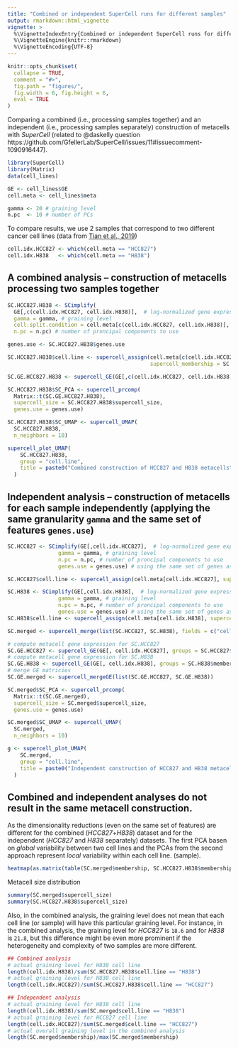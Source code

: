 ```yaml
---
title: "Combined or independent SuperCell runs for different samples"
output: rmarkdown::html_vignette
vignette: >
  %\VignetteIndexEntry{Combined or independent SuperCell runs for different samples}
  %\VignetteEngine{knitr::rmarkdown}
  %\VignetteEncoding{UTF-8}
---
```


```r
knitr::opts_chunk$set(
  collapse = TRUE,
  comment = "#>",
  fig.path = "figures/",
  fig.width = 6, fig.height = 6,
  eval = TRUE
)
```

Comparing a combined (i.e., processing samples together) and an independent (i.e., processing samples separately) construction of metacells with *SuperCell* (related to @daskelly question https://github.com/GfellerLab/SuperCell/issues/11#issuecomment-1090916447).

```r
library(SuperCell)
library(Matrix)
data(cell_lines)

GE <- cell_lines$GE
cell.meta <- cell_lines$meta

```

```r
gamma <- 20 # graining level
n.pc  <- 10 # number of PCs
```

To compare results, we use 2 samples that correspond to two different cancer cell lines (data from [Tian et al., 2019](https://doi.org/10.1038/s41592-019-0425-8))
```r
cell.idx.HCC827 <- which(cell.meta == "HCC827")
cell.idx.H838   <- which(cell.meta == "H838")
```

## A combined analysis -- construction of metacells processing two samples together
```r
SC.HCC827.H838 <- SCimplify(
  GE[,c(cell.idx.HCC827, cell.idx.H838)],  # log-normalized gene expression matrix
  gamma = gamma, # graining level
  cell.split.condition = cell.meta[c(cell.idx.HCC827, cell.idx.H838)], # metacell do not mix cells from different cell lines
  n.pc = n.pc) # number of proncipal components to use

genes.use <- SC.HCC827.H838$genes.use

SC.HCC827.H838$cell.line <- supercell_assign(cell.meta[c(cell.idx.HCC827, cell.idx.H838)], 
                                             supercell_membership = SC.HCC827.H838$membership)

SC.GE.HCC827.H838 <- supercell_GE(GE[,c(cell.idx.HCC827, cell.idx.H838)], groups = SC.HCC827.H838$membership)

SC.HCC827.H838$SC_PCA <- supercell_prcomp(
  Matrix::t(SC.GE.HCC827.H838),
  supercell_size = SC.HCC827.H838$supercell_size, 
  genes.use = genes.use)

SC.HCC827.H838$SC_UMAP <- supercell_UMAP(
  SC.HCC827.H838, 
  n_neighbors = 10)

supercell_plot_UMAP(
    SC.HCC827.H838,
    group = "cell.line",
    title = paste0("Combined construction of HCC827 and H838 metacells")
  )

```

## Independent analysis -- construction of metacells for each sample independently (applying the same granularity `gamma` and the same set of features `genes.use`)
```r
SC.HCC827 <- SCimplify(GE[,cell.idx.HCC827],  # log-normalized gene expression matrix
                gamma = gamma, # graining level
                n.pc = n.pc, # number of proncipal components to use
                genes.use = genes.use) # using the same set of genes as for the combined analysis

SC.HCC827$cell.line <- supercell_assign(cell.meta[cell.idx.HCC827], supercell_membership = SC.HCC827$membership)

SC.H838 <- SCimplify(GE[,cell.idx.H838],  # log-normalized gene expression matrix
                gamma = gamma, # graining level
                n.pc = n.pc, # number of proncipal components to use
                genes.use = genes.use) # using the same set of genes as for the combined analysis
SC.H838$cell.line <- supercell_assign(cell.meta[cell.idx.H838], supercell_membership = SC.H838$membership)

SC.merged <- supercell_merge(list(SC.HCC827, SC.H838), fields = c("cell.line"))

# compute metacell gene expression for SC.HCC827
SC.GE.HCC827 <- supercell_GE(GE[, cell.idx.HCC827], groups = SC.HCC827$membership)
# compute metacell gene expression for SC.H838
SC.GE.H838 <- supercell_GE(GE[, cell.idx.H838], groups = SC.H838$membership)
# merge GE matricies
SC.GE.merged <- supercell_mergeGE(list(SC.GE.HCC827, SC.GE.H838))

SC.merged$SC_PCA <- supercell_prcomp(
  Matrix::t(SC.GE.merged),
  supercell_size = SC.merged$supercell_size, 
  genes.use = genes.use)

SC.merged$SC_UMAP <- supercell_UMAP(
  SC.merged, 
  n_neighbors = 10)

g <- supercell_plot_UMAP(
    SC.merged,
    group = "cell.line",
    title = paste0("Independent construction of HCC827 and H838 metacells")
  )

```

## Combined and independent analyses do not result in the same metacell construction. 
As the dimensionality reductions (even on the same set of features) are different for the combined (*HCC827*+*H838*) dataset and for the independent (*HCC827* and *H838* separately) datasets. The first PCA basen on *global* variability between two cell lines and the PCAs from the second approach represent *local* variability within each cell line. (sample).
```r
heatmap(as.matrix(table(SC.merged$membership, SC.HCC827.H838$membership)), scale = "none")
```

Metacell size distribution
```r
summary(SC.merged$supercell_size)
summary(SC.HCC827.H838$supercell_size)
```

Also, in the combined analysis, the graining level does not mean that each cell line (or sample) will have this particular graining level. For instance, in the combined analysis, the graining level for *HCC827* is `18.6` and for *H838* is `21.8`, but this difference might be even more prominent if the heterogeneity and complexity of two samples are more different. 
```r
## Combined analysis
# actual graining level for H838 cell line
length(cell.idx.H838)/sum(SC.HCC827.H838$cell.line == "H838")
# actual graining level for H838 cell line
length(cell.idx.HCC827)/sum(SC.HCC827.H838$cell.line == "HCC827")

## Independent analysis 
# actual graining level for H838 cell line
length(cell.idx.H838)/sum(SC.merged$cell.line == "H838")
# actual graining level for HCC827 cell line
length(cell.idx.HCC827)/sum(SC.merged$cell.line == "HCC827")
# actual overall graining level in the combined analysis
length(SC.merged$membership)/max(SC.merged$membership)

```


